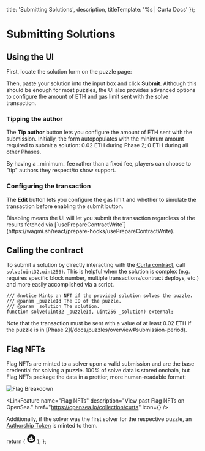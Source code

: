 



  title: 'Submitting Solutions',
  description,
  titleTemplate: '%s | Curta Docs'
});

# Submitting Solutions

<Description children={description} />

## Using the UI

First, locate the solution form on the puzzle page:

<ComponentsDisplay>
  <div className='max-w-[20rem] bg-gray-600 rounded-[1.25rem] border border-stroke'>
    <PuzzleInfoSolutionForm
      puzzle={{
        firstSolveTimestamp: Date.now() / 1000 - 86400,
        author: {
          address: '0xA85572Cd96f1643458f17340b6f0D6549Af482F5',
          ensName: 'fiveoutofnine.eth',
        },
      }}
    />
  </div>
</ComponentsDisplay>

Then, paste your solution into the input box and click **Submit**. Although this should be enough for most puzzles, the UI also provides advanced options to configure the amount of ETH and gas limit sent with the solve transaction.

### Tipping the author

The **Tip author** button lets you configure the amount of ETH sent with the submission. Initially, the form autopopulates with the minimum amount required to submit a solution: 0.02 ETH during Phase 2; 0 ETH during all other Phases.

<Callout intent="neutral">
  By having a _minimum_ fee rather than a fixed fee, players can choose to "tip" authors they respect/to show support.
</Callout>

### Configuring the transaction

The **Edit** button lets you configure the gas limit and whether to simulate the transaction before enabling the submit button.

<Callout intent="neutral">
  Disabling means the UI will let you submit the transaction regardless of the results fetched via [`usePrepareContractWrite`](https://wagmi.sh/react/prepare-hooks/usePrepareContractWrite).
</Callout>

## Calling the contract

To submit a solution by directly interacting with the [Curta contract](https://etherscan.io/address/0x0000000006bC8D9e5e9d436217B88De704a9F307#writeContract), call `solve(uint32,uint256)`. This is helpful when the solution is complex (e.g. requires specific block number, multiple transactions/contract deploys, etc.) and more easily accomplished via a script.

```sol showLineNumbers={false}
/// @notice Mints an NFT if the provided solution solves the puzzle.
/// @param _puzzleId The ID of the puzzle.
/// @param _solution The solution.
function solve(uint32 _puzzleId, uint256 _solution) external;
```

<Callout intent="primary">
  Note that the transaction must be sent with a value of at least 0.02 ETH if the puzzle is in [Phase 2](/docs/puzzles/overview#submission-period).
</Callout>

## Flag NFTs

Flag NFTs are minted to a solver upon a valid submission and are the base credential for solving a puzzle. 100% of solve data is stored onchain, but Flag NFTs package the data in a prettier, more human-readable format:

<Image
  className="mx-auto rounded-2xl md:rounded-3xl border border-stroke"
  src="/assets/flag-breakdown.png"
  alt="Flag Breakdown"
  width={2216}
  height={1464}
/>

<LinkFeature
  name="Flag NFTs"
  description="View past Flag NFTs on OpenSea."
  href="https://opensea.io/collection/curta"
  icon={<OpenSeaIcon />}
/>

Additionally, if the solver was the first solver for the respective puzzle, an [Authorship Token](/docs/puzzles/becoming-an-author#authorship-token) is minted to them.

  return (
    <svg
      width="24"
      height="24"
      viewBox="0 0 24 24"
      fill="none"
      xmlns="http://www.w3.org/2000/svg"
      role="img"
    >
      <title>OpenSea</title>
      <desc>OpenSea&apos;s logo.</desc>
      <path
        d="M12 1C5.926 1 1 5.926 1 12s4.926 11 11 11 11-4.926 11-11S18.076 1 12 1ZM6.427 12.37l.047-.075 2.862-4.477a.098.098 0 0 1 .171.013c.478 1.071.891 2.404.698 3.234-.082.34-.308.803-.564 1.23a2.205 2.205 0 0 1-.107.182.097.097 0 0 1-.082.042H6.511a.097.097 0 0 1-.084-.15Zm12.753 1.54a.1.1 0 0 1-.059.092c-.222.094-.981.444-1.296.882-.805 1.12-1.419 2.721-2.794 2.721H9.298a3.684 3.684 0 0 1-3.678-3.691v-.066c0-.053.044-.097.099-.097h3.194c.064 0 .11.057.106.121a1.075 1.075 0 0 0 .114.614 1.123 1.123 0 0 0 1.008.625h1.582v-1.235h-1.565a.101.101 0 0 1-.081-.158l.057-.084a12.092 12.092 0 0 0 .57-.908 7.304 7.304 0 0 0 .394-.788c.022-.048.04-.099.06-.147.03-.086.06-.167.083-.247.022-.068.042-.138.06-.204.052-.229.074-.471.074-.722a3.29 3.29 0 0 0-.013-.299 4.357 4.357 0 0 0-.031-.323 3.194 3.194 0 0 0-.044-.286 5.953 5.953 0 0 0-.09-.43l-.013-.054c-.027-.1-.051-.192-.082-.29a10.838 10.838 0 0 0-.301-.892 4.777 4.777 0 0 0-.13-.325c-.066-.163-.134-.31-.196-.45a3.266 3.266 0 0 1-.086-.18 5.365 5.365 0 0 0-.094-.195c-.022-.049-.049-.095-.066-.139l-.194-.356c-.026-.049.018-.108.07-.093l1.21.328h.01l.158.046.176.049.064.017V6.03c0-.347.277-.63.622-.63a.632.632 0 0 1 .62.63v1.067l.13.035.029.016.134.1c.046.036.095.08.152.126a9.489 9.489 0 0 1 .526.462 7.598 7.598 0 0 1 .803.841c.057.072.12.143.174.213.072.095.147.194.215.297.03.048.068.099.097.147.088.13.163.264.235.399.031.061.062.13.088.195.082.18.146.363.185.548.013.04.022.082.027.121v.009c.013.053.017.11.022.17a1.886 1.886 0 0 1-.031.565 2.53 2.53 0 0 1-.066.235c-.029.077-.055.156-.09.233a3.165 3.165 0 0 1-.242.46c-.031.055-.069.112-.104.167-.04.058-.081.113-.116.165a3.557 3.557 0 0 1-.159.203 2.147 2.147 0 0 1-.152.191c-.074.09-.147.174-.224.255a1.908 1.908 0 0 1-.143.157c-.048.055-.099.103-.143.147-.077.077-.139.134-.191.185l-.126.112a.093.093 0 0 1-.066.026h-.963v1.235h1.212c.27 0 .528-.095.737-.273.07-.062.38-.33.748-.735a.087.087 0 0 1 .046-.029l3.346-.968a.098.098 0 0 1 .125.095v.708Z"
        clipRule="evenodd"
        fillRule="evenodd"
        fill="currentColor"
      />
    </svg>
  );
};
